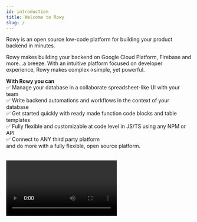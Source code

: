 ```yaml
---
id: introduction
title: Welcome to Rowy
slug: /
---
```



Rowy is an open source low-code platform for building your product backend in minutes. 

Rowy makes building your backend on Google Cloud Platform, Firebase and more...a breeze. With an intuitive platform focused on developer experience, Rowy makes complex→simple, yet powerful.

<b>With Rowy you can </b>   <br/>
✅ Manage your database in a collaborate spreadsheet-like UI with your team <br/>
✅ Write backend automations and workflows in the context of your database  <br/>
✅ Get started quickly with ready made function code blocks and table templates <br/>
✅ Fully flexible and customizable at code level in JS/TS using any NPM or API  <br/>
✅ Connect to ANY third party platform   <br/>
and do more with a fully flexible, open source platform. <br/><br/>

<Video url="https://www.youtube.com/watch?v=SKF31EN9CEA" playsinline />

### Live Demo

💥 Check out the **[live demo](https://demo.rowy.io/)** of Rowy 💥

### Quick Deploy

You can set up Rowy using the guided setup process [here](https://deploy.rowy.app).
It will take less than 2 minutes to setup on existing Firebase project or create a brand new one with ease.

Or you can read the [full installation guide](./setup/install).

## Join our community of developers and builders

We would love to hear what you are building and support your product build journey. Share feedback, comments or simply hangout with fellow developers and builders.

[![Discord](https://img.shields.io/discord/853498675484819476?color=%234200FF&label=Discord&logo=discord&logoColor=%23FFFFFF&style=for-the-badge)](https://discord.gg/B8yAD5PDX4)
[![Twitter @rowyio](https://img.shields.io/badge/Twitter-%40rowyio-%231d9bf0?logo=twitter&logoColor=%23fff&style=for-the-badge)](https://twitter.com/rowyio)

You can also email us at [hello@rowy.io](mailto:hello@rowy.io)
